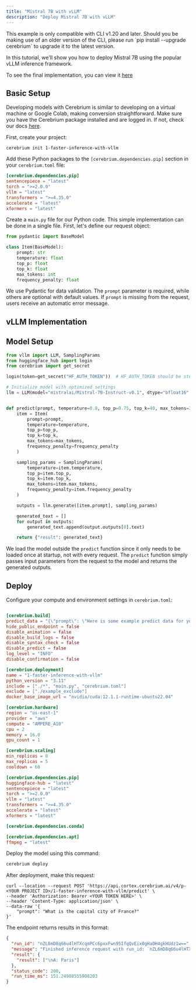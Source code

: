 ```yaml
---
title: "Mistral 7B with vLLM"
description: "Deploy Mistral 7B with vLLM"
---
```


<Note>
  This example is only compatible with CLI v1.20 and later. Should you be making
  use of an older version of the CLI, please run `pip install --upgrade
  cerebrium` to upgrade it to the latest version.
</Note>

In this tutorial, we'll show you how to deploy Mistral 7B using the popular vLLM inference framework.

To see the final implementation, you can view it [here](https://github.com/CerebriumAI/examples/tree/master/2-advanced-concepts/1-faster-inference-with-vllm)

## Basic Setup

Developing models with Cerebrium is similar to developing on a virtual machine or Google Colab, making conversion straightforward. Make sure you have the Cerebrium package installed and are logged in. If not, check our docs [here](https://docs.cerebrium.ai/cerebrium/getting-started/installation).

First, create your project:

```
cerebrium init 1-faster-inference-with-vllm
```

Add these Python packages to the `[cerebrium.dependencies.pip]` section in your `cerebrium.toml` file:

```toml
[cerebrium.dependencies.pip]
sentencepiece = "latest"
torch = ">=2.0.0"
vllm = "latest"
transformers = ">=4.35.0"
accelerate = "latest"
xformers = "latest"
```

Create a `main.py` file for our Python code. This simple implementation can be done in a single file. First, let's define our request object:

```python
from pydantic import BaseModel

class Item(BaseModel):
    prompt: str
    temperature: float
    top_p: float
    top_k: float
    max_tokens: int
    frequency_penalty: float
```

We use Pydantic for data validation. The `prompt` parameter is required, while others are optional with default values. If `prompt` is missing from the request, users receive an automatic error message.

## vLLM Implementation

## Model Setup

```python
from vllm import LLM, SamplingParams
from huggingface_hub import login
from cerebrium import get_secret

login(token=get_secret("HF_AUTH_TOKEN"))  # HF_AUTH_TOKEN should be stored in your project secrets

# Initialize model with optimized settings
llm = LLM(model="mistralai/Mistral-7B-Instruct-v0.1", dtype="bfloat16", max_model_len=20000, gpu_memory_utilization=0.9)


def predict(prompt, temperature=0.8, top_p=0.75, top_k=40, max_tokens=256, frequency_penalty=1):
    item = Item(
        prompt=prompt,
        temperature=temperature,
        top_p=top_p,
        top_k=top_k,
        max_tokens=max_tokens,
        frequency_penalty=frequency_penalty
    )

    sampling_params = SamplingParams(
        temperature=item.temperature,
        top_p=item.top_p,
        top_k=item.top_k,
        max_tokens=item.max_tokens,
        frequency_penalty=item.frequency_penalty
    )

    outputs = llm.generate([item.prompt], sampling_params)

    generated_text = []
    for output in outputs:
        generated_text.append(output.outputs[0].text)

    return {"result": generated_text}

```

We load the model outside the `predict` function since it only needs to be loaded once at startup, not with every request. The `predict` function simply passes input parameters from the request to the model and returns the generated outputs.

## Deploy

Configure your compute and environment settings in `cerebrium.toml`:

```toml

[cerebrium.build]
predict_data = "{\"prompt\": \"Here is some example predict data for your config.yaml which will be used to test your predict function on build.\"}"
hide_public_endpoint = false
disable_animation = false
disable_build_logs = false
disable_syntax_check = false
disable_predict = false
log_level = "INFO"
disable_confirmation = false

[cerebrium.deployment]
name = "1-faster-inference-with-vllm"
python_version = "3.11"
include = ["./*", "main.py", "cerebrium.toml"]
exclude = ["./example_exclude"]
docker_base_image_url = "nvidia/cuda:12.1.1-runtime-ubuntu22.04"

[cerebrium.hardware]
region = "us-east-1"
provider = "aws"
compute = "AMPERE_A10"
cpu = 2
memory = 16.0
gpu_count = 1

[cerebrium.scaling]
min_replicas = 0
max_replicas = 5
cooldown = 60

[cerebrium.dependencies.pip]
huggingface-hub = "latest"
sentencepiece = "latest"
torch = ">=2.0.0"
vllm = "latest"
transformers = ">=4.35.0"
accelerate = "latest"
xformers = "latest"

[cerebrium.dependencies.conda]

[cerebrium.dependencies.apt]
ffmpeg = "latest"

```

Deploy the model using this command:

```bash
cerebrium deploy
```

After deployment, make this request:

```curl
curl --location --request POST 'https://api.cortex.cerebrium.ai/v4/p-<YOUR PROJECT ID>/1-faster-inference-with-vllm/predict' \
--header 'Authorization: Bearer <YOUR TOKEN HERE>' \
--header 'Content-Type: application/json' \
--data-raw '{
    "prompt": "What is the capital city of France?"
}'
```

The endpoint returns results in this format:

```json
{
  "run_id": "nZL6mD8q66u4lHTXcqmPCc6pxxFwn95IfqQvEix0gHaOH4gkHUdz1w==",
  "message": "Finished inference request with run_id: `nZL6mD8q66u4lHTXcqmPCc6pxxFwn95IfqQvEix0gHaOH4gkHUdz1w==`",
  "result": {
    "result": ["\nA: Paris"]
  },
  "status_code": 200,
  "run_time_ms": 151.24988555908203
}
```
